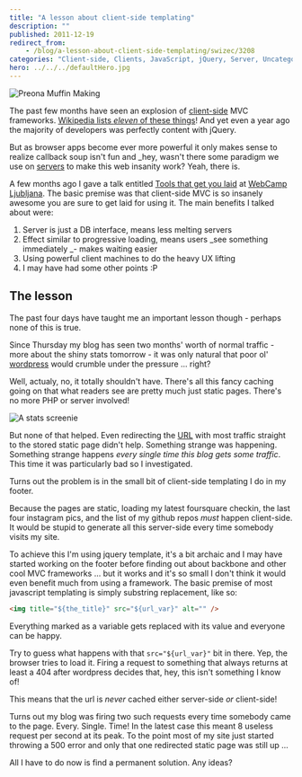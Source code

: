 ```yaml
---
title: "A lesson about client-side templating"
description: ""
published: 2011-12-19
redirect_from:
    - /blog/a-lesson-about-client-side-templating/swizec/3208
categories: "Client-side, Clients, JavaScript, jQuery, Server, Uncategorized, Web page"
hero: ../../../defaultHero.jpg
---
```


![Preona Muffin Making](https://swizec.com/wp-content/uploads/2011/12/4371042134_c7431995c4_m6.jpg)

The past few months have seen an explosion of [client-side](http://en.wikipedia.org/wiki/Client-side) MVC frameworks. [Wikipedia lists _eleven_ of these things](http://en.wikipedia.org/wiki/Model%E2%80%93view%E2%80%93controller#JavaScript)! And yet even a year ago the majority of developers was perfectly content with jQuery.

But as browser apps become ever more powerful it only makes sense to realize callback soup isn't fun and _hey, wasn't there some paradigm we use on [servers](http://en.wikipedia.org/wiki/Server_%28computing%29) to make this web insanity work? Yeah, there is.

A few months ago I gave a talk entitled [Tools that get you laid](https://swizec.com/blog/webcamplj-was-bitchin/) at [WebCamp Ljubljana](http://webcamp.si/). The basic premise was that client-side MVC is so insanely awesome you are sure to get laid for using it. The main benefits I talked about were:

1.  Server is just a DB interface, means less melting servers
2.  Effect similar to progressive loading, means users _see something immediately _- makes waiting easier
3.  Using powerful client machines to do the heavy UX lifting
4.  I may have had some other points :P

## The lesson

The past four days have taught me an important lesson though - perhaps none of this is true.

Since Thursday my blog has seen two months' worth of normal traffic - more about the shiny stats tomorrow - it was only natural that poor ol' [wordpress](http://wordpress.org) would crumble under the pressure ... right?

Well, actualy, no, it totally shouldn't have. There's all this fancy caching going on that what readers see are pretty much just static pages. There's no more PHP or server involved!

![A stats screenie](https://swizec.com/wp-content/uploads/2011/12/Screen-Shot-2011-12-16-at-1.53.20-PM-300x175.png)

But none of that helped. Even redirecting the [URL](http://en.wikipedia.org/wiki/Uniform_Resource_Locator) with most traffic straight to the stored static page didn't help. Something strange was happening. Something strange happens _every single time this blog gets some traffic_. This time it was particularly bad so I investigated.

Turns out the problem is in the small bit of client-side templating I do in my footer.

Because the pages are static, loading my latest foursquare checkin, the last four instagram pics, and the list of my github repos _must_ happen client-side. It would be stupid to generate all this server-side every time somebody visits my site.

To achieve this I'm using jquery template, it's a bit archaic and I may have started working on the footer before finding out about backbone and other cool MVC frameworks ... but it works and it's so small I don't think it would even benefit much from using a framework. The basic premise of most javascript templating is simply substring replacement, like so:

```html
<img title="${the_title}" src="${url_var}" alt="" />
```

Everything marked as a variable gets replaced with its value and everyone can be happy.

Try to guess what happens with that `src="${url_var}"` bit in there. Yep, the browser tries to load it. Firing a request to something that always returns at least a 404 after wordpress decides that, hey, this isn't something I know of!

This means that the url is _never_ cached either server-side _or_ client-side!

Turns out my blog was firing two such requests every time somebody came to the page. Every. Single. Time! In the latest case this meant 8 useless request per second at its peak. To the point most of my site just started throwing a 500 error and only that one redirected static page was still up ...

All I have to do now is find a permanent solution. Any ideas?
